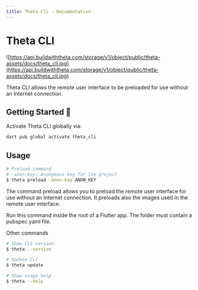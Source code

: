 ```yaml
---
title: Theta Cli - Documentation
---
```


# Theta CLI

![https://api.buildwiththeta.com/storage/v1/object/public/theta-assets/docs/theta_cli.jpg](https://api.buildwiththeta.com/storage/v1/object/public/theta-assets/docs/theta_cli.jpg)

Theta CLI allows the remote user interface to be preloaded for use without an Internet connection.

## Getting Started 🚀

Activate Theta CLI globally via:

```sh
dart pub global activate theta_cli
```

## Usage

```sh
# Preload command
# -anon-key: Anonymous key for the project
$ theta preload -anon-key ANON_KEY
```

The command preload allows you to preload the remote user interface for use without an Internet connection. It preloads also the images used in the remote user interface.

Run this command inside the root of a Flutter app. The folder must contain a pubspec.yaml file.

Other commands 

```sh
# Show CLI version
$ theta --version

# Update CLI
$ theta update

# Show usage help
$ theta --help
```
